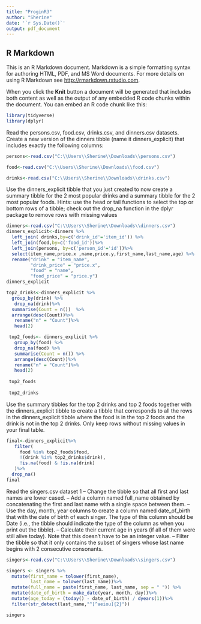 ---
title: "ProginR3"
author: "Sherine"
date: '`r Sys.Date()`'
output: pdf_document
---

## R Markdown

This is an R Markdown document. Markdown is a simple formatting syntax for authoring HTML, PDF, and MS Word documents. For more details on using R Markdown see <http://rmarkdown.rstudio.com>.

When you click the **Knit** button a document will be generated that includes both content as well as the output of any embedded R code chunks within the document. You can embed an R code chunk like this:

```{r, include = FALSE}
library(tidyverse)
library(dplyr)
```

Read the persons.csv, food.csv, drinks.csv, and dinners.csv datasets. Create a new
version of the dinners tibble (name it dinners_explicit) that includes exactly the following columns:

```{r}
persons<-read.csv("C:\\Users\\Sherine\\Downloads\\persons.csv")

food<-read.csv("C:\\Users\\Sherine\\Downloads\\food.csv")

drinks<-read.csv("C:\\Users\\Sherine\\Downloads\\drinks.csv")
```
Use the dinners_explicit tibble that you just created to now create a summary tibble for
the 2 most popular drinks and a summary tibble for the 2 most popular foods. Hints: use the head
or tail functions to select the top or bottom rows of a tibble; check out the drop_na function in the
dplyr package to remove rows with missing values

```{r}
dinners<-read.csv("C:\\Users\\Sherine\\Downloads\\dinners.csv")
dinners_explicit<-dinners %>%
  left_join( drinks,by=c('drink_id'='item_id')) %>%
  left_join(food,by=c('food_id'))%>%
  left_join(persons, by=c('person_id'='id'))%>%
  select(item_name,price.x ,name,price.y,first_name,last_name,age) %>% 
  rename("drink" = "item_name",
         "drink_price" = "price.x",
         "food" = "name",
         "food_price" = "price.y")
dinners_explicit

top2_drinks<-dinners_explicit %>%
  group_by(drink) %>%
   drop_na(drink)%>%
  summarise(Count = n())  %>%
  arrange(desc(Count))%>%
   rename("n" = "Count")%>%
   head(2)

 top2_foods<- dinners_explicit %>%
   group_by(food) %>%
   drop_na(food) %>%
   summarise(Count = n()) %>%
   arrange(desc(Count))%>%
   rename("n" = "Count")%>%
   head(2)
 
 top2_foods
 
 top2_drinks
```
Use the summary tibbles for the top 2 drinks and top 2 foods together with the
dinners_explicit tibble to create a tibble that corresponds to all the rows in the dinners_explicit
tibble where the food is in the top 2 foods and the drink is not in the top 2 drinks. Only keep rows
without missing values in your final table.
```{r}
final<-dinners_explicit%>%
   filter(
     food %in% top2_foods$food,
     !(drink %in% top2_drinks$drink),
     !is.na(food) & !is.na(drink)
   )%>%
  drop_na()
final
```
Read the singers.csv dataset
1
– Change the tibble so that all first and last names are lower cased.
– Add a column named full_name obtained by concatenating the first and last name with a single
space between them.
– Use the day, month, year columns to create a column named date_of_birth that with the date
of birth of each singer. The type of this column should be Date (i.e., the tibble should indicate
the type of the column as <date> when you print out the tibble).
– Calculate their current age in years (if all of them were still alive today). Note that this doesn’t
have to be an integer value.
– Filter the tibble so that it only contains the subset of singers whose last name begins with 2
consecutive consonants.

```{r}
singers<-read.csv("C:\\Users\\Sherine\\Downloads\\singers.csv")

singers <- singers %>%
  mutate(first_name = tolower(first_name),
         last_name = tolower(last_name))%>%
  mutate(full_name = paste(first_name, last_name, sep = " ")) %>%
  mutate(date_of_birth = make_date(year, month, day))%>%
  mutate(age_today = (today() - date_of_birth) / dyears(1))%>%
  filter(str_detect(last_name,"^[^aeiou]{2}"))

singers

```

